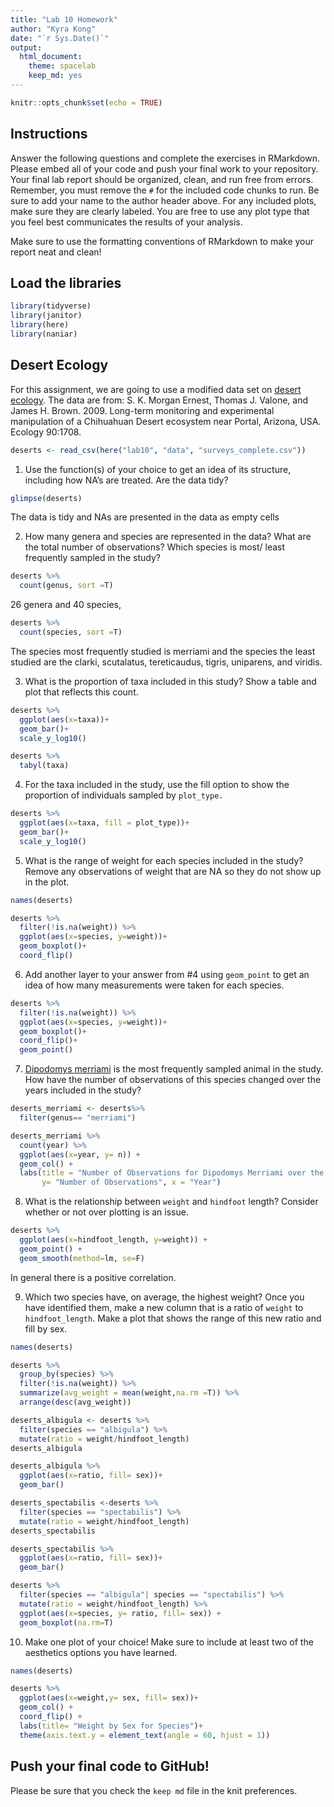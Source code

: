 ```yaml
---
title: "Lab 10 Homework"
author: "Kyra Kong"
date: "`r Sys.Date()`"
output:
  html_document: 
    theme: spacelab
    keep_md: yes
---
```


```r
knitr::opts_chunk$set(echo = TRUE)
```

## Instructions
Answer the following questions and complete the exercises in RMarkdown. Please embed all of your code and push your final work to your repository. Your final lab report should be organized, clean, and run free from errors. Remember, you must remove the `#` for the included code chunks to run. Be sure to add your name to the author header above. For any included plots, make sure they are clearly labeled. You are free to use any plot type that you feel best communicates the results of your analysis.  

Make sure to use the formatting conventions of RMarkdown to make your report neat and clean!  

## Load the libraries
```r
library(tidyverse)
library(janitor)
library(here)
library(naniar)
``` 

## Desert Ecology
For this assignment, we are going to use a modified data set on [desert ecology](http://esapubs.org/archive/ecol/E090/118/). The data are from: S. K. Morgan Ernest, Thomas J. Valone, and James H. Brown. 2009. Long-term monitoring and experimental manipulation of a Chihuahuan Desert ecosystem near Portal, Arizona, USA. Ecology 90:1708.
```r
deserts <- read_csv(here("lab10", "data", "surveys_complete.csv"))
```

1. Use the function(s) of your choice to get an idea of its structure, including how NA's are treated. Are the data tidy?  
```r
glimpse(deserts)
```
The data is tidy and NAs are presented in the data as empty cells

2. How many genera and species are represented in the data? What are the total number of observations? Which species is most/ least frequently sampled in the study?

```r
deserts %>% 
  count(genus, sort =T)
```
26 genera and 40 species, 
```r
deserts %>% 
  count(species, sort =T)
```
The species most frequently studied is merriami and the species the least studied are the clarki, scutalatus, tereticaudus, tigris, uniparens, and viridis.


3. What is the proportion of taxa included in this study? Show a table and plot that reflects this count.
```r
deserts %>% 
  ggplot(aes(x=taxa))+
  geom_bar()+
  scale_y_log10()
```
```r
deserts %>% 
  tabyl(taxa)
```


4. For the taxa included in the study, use the fill option to show the proportion of individuals sampled by `plot_type.`
```r
deserts %>% 
  ggplot(aes(x=taxa, fill = plot_type))+
  geom_bar()+
  scale_y_log10()
```

5. What is the range of weight for each species included in the study? Remove any observations of weight that are NA so they do not show up in the plot.
```r
names(deserts)
```

```r
deserts %>% 
  filter(!is.na(weight)) %>% 
  ggplot(aes(x=species, y=weight))+
  geom_boxplot()+
  coord_flip()
```

6. Add another layer to your answer from #4 using `geom_point` to get an idea of how many measurements were taken for each species.
```r
deserts %>% 
  filter(!is.na(weight)) %>% 
  ggplot(aes(x=species, y=weight))+
  geom_boxplot()+
  coord_flip()+
  geom_point()
```

7. [Dipodomys merriami](https://en.wikipedia.org/wiki/Merriam's_kangaroo_rat) is the most frequently sampled animal in the study. How have the number of observations of this species changed over the years included in the study?
```r
deserts_merriami <- deserts%>% 
  filter(genus== "merriami")
```

```r
deserts_merriami %>% 
  count(year) %>% 
  ggplot(aes(x=year, y= n)) +
  geom_col() +
  labs(title = "Number of Observations for Dipodomys Merriami over the years", 
       y= "Number of Observations", x = "Year")
```


8. What is the relationship between `weight` and `hindfoot` length? Consider whether or not over plotting is an issue.

```r
deserts %>% 
  ggplot(aes(x=hindfoot_length, y=weight)) +
  geom_point() +
  geom_smooth(method=lm, se=F)
```
In general there is a positive correlation.

9. Which two species have, on average, the highest weight? Once you have identified them, make a new column that is a ratio of `weight` to `hindfoot_length`. Make a plot that shows the range of this new ratio and fill by sex.

```r
names(deserts)
```

```r
deserts %>% 
  group_by(species) %>% 
  filter(!is.na(weight)) %>% 
  summarize(avg_weight = mean(weight,na.rm =T)) %>% 
  arrange(desc(avg_weight))
```
```r
deserts_albigula <- deserts %>% 
  filter(species == "albigula") %>% 
  mutate(ratio = weight/hindfoot_length)
deserts_albigula
```
```r
deserts_albigula %>% 
  ggplot(aes(x=ratio, fill= sex))+
  geom_bar()
```
```r
deserts_spectabilis <-deserts %>% 
  filter(species == "spectabilis") %>% 
  mutate(ratio = weight/hindfoot_length) 
deserts_spectabilis
```
```r
deserts_spectabilis %>% 
  ggplot(aes(x=ratio, fill= sex))+
  geom_bar()
```
```r
deserts %>% 
  filter(species == "albigula"| species == "spectabilis") %>% 
  mutate(ratio = weight/hindfoot_length) %>% 
  ggplot(aes(x=species, y= ratio, fill= sex)) +
  geom_boxplot(na.rm=T)
```


10. Make one plot of your choice! Make sure to include at least two of the aesthetics options you have learned.

```r
names(deserts)
```
```r
deserts %>% 
  ggplot(aes(x=weight,y= sex, fill= sex))+
  geom_col() +
  coord_flip() +
  labs(title= "Weight by Sex for Species")+
  theme(axis.text.y = element_text(angle = 60, hjust = 1))
```


## Push your final code to GitHub!
Please be sure that you check the `keep md` file in the knit preferences. 